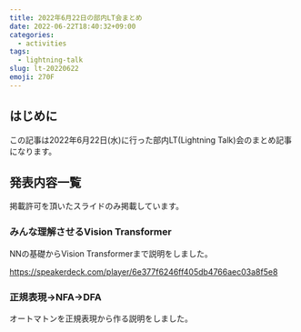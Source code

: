 ```yaml
---
title: 2022年6月22日の部内LT会まとめ
date: 2022-06-22T18:40:32+09:00
categories:
  - activities
tags:
  - lightning-talk
slug: lt-20220622
emoji: 270F
---
```


## はじめに

この記事は2022年6月22日(水)に行った部内LT(Lightning Talk)会のまとめ記事になります。

## 発表内容一覧

掲載許可を頂いたスライドのみ掲載しています。

### みんな理解させるVision Transformer

NNの基礎からVision Transformerまで説明をしました。

https://speakerdeck.com/player/6e377f6246ff405db4766aec03a8f5e8

### 正規表現→NFA→DFA

オートマトンを正規表現から作る説明をしました。
